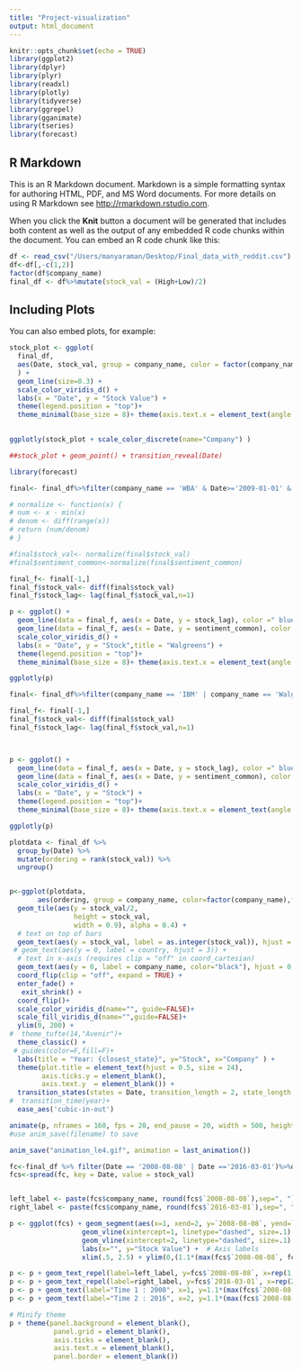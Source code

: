```yaml
---
title: "Project-visualization"
output: html_document
---
```


```r
knitr::opts_chunk$set(echo = TRUE)
library(ggplot2)
library(dplyr)
library(plyr)
library(readxl)
library(plotly)
library(tidyverse)
library(ggrepel)
library(gganimate)
library(tseries)
library(forecast)
```

## R Markdown

This is an R Markdown document. Markdown is a simple formatting syntax for authoring HTML, PDF, and MS Word documents. For more details on using R Markdown see <http://rmarkdown.rstudio.com>.

When you click the **Knit** button a document will be generated that includes both content as well as the output of any embedded R code chunks within the document. You can embed an R code chunk like this:

```r
df <- read_csv("/Users/manyaraman/Desktop/Final_data_with_reddit.csv")
df<-df[,-c(1,2)]
factor(df$company_name)
final_df <- df%>%mutate(stock_val = (High+Low)/2)


```

## Including Plots

You can also embed plots, for example:

```r

stock_plot <- ggplot(
  final_df,
  aes(Date, stock_val, group = company_name, color = factor(company_name))
  ) +
  geom_line(size=0.3) +
  scale_color_viridis_d() +
  labs(x = "Date", y = "Stock Value") +
  theme(legend.position = "top")+
  theme_minimal(base_size = 8)+ theme(axis.text.x = element_text(angle = 90)) 
  

ggplotly(stock_plot + scale_color_discrete(name="Company") ) 

##stock_plot + geom_point() + transition_reveal(Date)

```



```r
library(forecast)

final<- final_df%>%filter(company_name == 'WBA' & Date>='2009-01-01' & Date <'2009-03-01')

# normalize <- function(x) {
# num <- x - min(x) 
# denom <- diff(range(x)) 
# return (num/denom)
# }

#final$stock_val<- normalize(final$stock_val)
#final$sentiment_common<-normalize(final$sentiment_common)

final_f<- final[-1,]
final_f$stock_val<- diff(final$stock_val)
final_f$stock_lag<- lag(final_f$stock_val,n=1)

p <- ggplot() + 
  geom_line(data = final_f, aes(x = Date, y = stock_lag), color =" blue") +
  geom_line(data = final_f, aes(x = Date, y = sentiment_common), color = "red") +
  scale_color_viridis_d() +
  labs(x = "Date", y = "Stock",title = "Walgreens") +
  theme(legend.position = "top")+
  theme_minimal(base_size = 8)+ theme(axis.text.x = element_text(angle = 90)) 

ggplotly(p)

```
```r


final<- final_df%>%filter(company_name == 'IBM' | company_name == 'Walgreens' |company_name == 'AAPL' & Date>='2008-01-01' & Date <'2016-03-01')

final_f<- final[-1,]
final_f$stock_val<- diff(final$stock_val)
final_f$stock_lag<- lag(final_f$stock_val,n=1)



p <- ggplot() + 
  geom_line(data = final_f, aes(x = Date, y = stock_lag), color =" blue") +
  geom_line(data = final_f, aes(x = Date, y = sentiment_common), color = "red") +
  scale_color_viridis_d() +
  labs(x = "Date", y = "Stock") +
  theme(legend.position = "top")+
  theme_minimal(base_size = 8)+ theme(axis.text.x = element_text(angle = 90)) 

ggplotly(p)


```






```r

plotdata <- final_df %>%
  group_by(Date) %>%
  mutate(ordering = rank(stock_val)) %>%
  ungroup() 


p<-ggplot(plotdata,
       aes(ordering, group = company_name, color=factor(company_name),fill=factor(company_name), show.legend = FALSE)) +
  geom_tile(aes(y = stock_val/2, 
                height = stock_val,
                width = 0.9), alpha = 0.4) +
  # text on top of bars
  geom_text(aes(y = stock_val, label = as.integer(stock_val)), hjust = -0.2) +
 # geom_text(aes(y = 0, label = country, hjust = 3)) +
  # text in x-axis (requires clip = "off" in coord_cartesian)
  geom_text(aes(y = 0, label = company_name, color="black"), hjust = 0, show.legend = FALSE) +
  coord_flip(clip = "off", expand = TRUE) +
  enter_fade() + 
   exit_shrink() +
  coord_flip()+
  scale_color_viridis_d(name="", guide=FALSE)+
  scale_fill_viridis_d(name="",guide=FALSE)+
  ylim(0, 200) +
#  theme_tufte(14,"Avenir")+
  theme_classic() +
 # guides(color=F,fill=F)+
  labs(title = "Year: {closest_state}", y="Stock", x="Company" ) +
  theme(plot.title = element_text(hjust = 0.5, size = 24),
        axis.ticks.y = element_blank(),
        axis.text.y  = element_blank()) + 
  transition_states(states = Date, transition_length = 2, state_length = 1) + 
#  transition_time(year)+
  ease_aes('cubic-in-out')

animate(p, nframes = 160, fps = 20, end_pause = 20, width = 500, height = 900) 
#use anim_save(filename) to save

anim_save("animation_le4.gif", animation = last_animation())

```



```r
fc<-final_df %>% filter(Date == '2008-08-08' | Date =='2016-03-01')%>%dplyr::select(Date,stock_val,company_name)
fcs<-spread(fc, key = Date, value = stock_val)


left_label <- paste(fcs$company_name, round(fcs$`2008-08-08`),sep=", ")
right_label <- paste(fcs$company_name, round(fcs$`2016-03-01`),sep=", ")

p <- ggplot(fcs) + geom_segment(aes(x=1, xend=2, y=`2008-08-08`, yend=`2016-03-01`, color=factor(company_name)), size=.5, show.legend=F) + 
                  geom_vline(xintercept=1, linetype="dashed", size=.1) + 
                  geom_vline(xintercept=2, linetype="dashed", size=.1) +
                  labs(x="", y="Stock Value") +  # Axis labels
                  xlim(.5, 2.5) + ylim(0,(1.1*(max(fcs$`2008-08-08`, fcs$`2016-03-01`)))) 

p <- p + geom_text_repel(label=left_label, y=fcs$`2008-08-08`, x=rep(1, NROW(fcs)), hjust=0.1, size=2)
p <- p + geom_text_repel(label=right_label, y=fcs$`2016-03-01`, x=rep(2, NROW(fcs)), hjust=0.1, size=2)
p <- p + geom_text(label="Time 1 : 2008", x=1, y=1.1*(max(fcs$`2008-08-08`, fcs$`2016-03-01`)), hjust=1.2, size=5)  # title
p <- p + geom_text(label="Time 2 : 2016", x=2, y=1.1*(max(fcs$`2008-08-08`, fcs$`2016-03-01`)), hjust=-0.1, size=5)  # title

# Minify theme
p + theme(panel.background = element_blank(), 
           panel.grid = element_blank(),
           axis.ticks = element_blank(),
           axis.text.x = element_blank(),
           panel.border = element_blank())

```